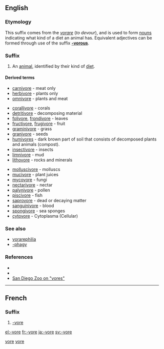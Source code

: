 ==English==

===Etymology===
This suffix comes from the {{etyl|la|en}} ''[[vorare]]'' (''to devour''), and is used to form [[noun]]s indicating what kind of a diet an animal has. Equivalent adjectives can be formed through use of the suffix '''[[-vorous]]'''.

===Suffix===
{{head|en}}

# An [[animal]], identified by their kind of [[diet]].

====Derived terms====
{{suffixsee|en}}
{{rel-top|general diets}}
* [[carnivore]] - meat only
* [[herbivore]] - plants only
* [[omnivore]] - plants and meat
{{rel-bottom}}

{{rel-top|specific diets}}
* [[corallivore]] - corals
* [[detritivore]] - decomposing material
* [[folivore]], [[frondivore]] - leaves
* [[fructivore]], [[frugivore]] - fruit
* [[graminivore]] - grass
* [[granivore]] - seeds
* [[humivores]] - dark brown part of soil that consists of decomposed plants and animals (compost).
* [[insectivore]] - insects
* [[limnivore]] - mud
* [[lithovore]] - rocks and minerals
{{rel-mid}}
* [[molluscivore]] - molluscs
* [[mucivore]] - plant juices
* [[mycovore]] - fungi
* [[nectarivore]] - nectar
* [[palynivore]] - pollen
* [[piscivore]] - fish
* [[saprovore]] - dead or decaying matter
* [[sanguinivore]] - blood
* [[spongivore]] - sea sponges
* [[cytovore]] - Cytoplasma (Cellular)
{{rel-bottom}}

===See also===
* [[vorarephilia]]
* [[-phagy]]

===References===
* {{reference-book | last =Molles | first =Manuel C., Jr. | authorlink =Manuel Molles | title =Ecology: Concepts and Applications | publisher =The McGraw-Hill Companies, Inc.| edition = International Edition | date =1999 | location =Dubuque | pages =510pp | url = | doi =QH541.M65 | id = ISBN 0-07-042716-X }}
* {{reference-book | last =Smith| first =Robert Leo| authorlink =Robert Leo Smith| coauthors=Thomas M. Smith|title=Elements of Ecology | publisher =Addison-Wesley Publishing Company, Inc.| edition = Fourth Edition | date =2002 | location =Singapore | pages =567pp | url = | doi = | id = ISBN 981-4119-31-8 }}
* [http://www.sandiegozoo.org/kids/readaboutit_ivores.html San Diego Zoo on "vores"]

[[Category:English suffixes|vore]]

----

==French==

===Suffix===
{{head|en}}

# [[#English|-vore]]

[[Category:French suffixes|vore]]

[[el:-vore]]
[[fr:-vore]]
[[ja:-vore]]
[[sv:-vore]]